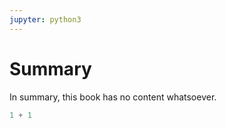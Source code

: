 ```yaml
---
jupyter: python3
---
```


# Summary {.unnumbered}

In summary, this book has no content whatsoever.

```python
1 + 1
```